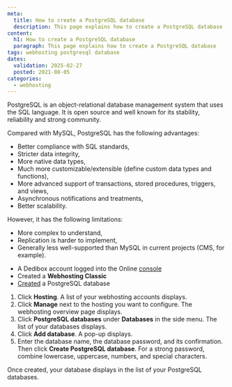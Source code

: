 ```yaml
---
meta:
  title: How to create a PostgreSQL database
  description: This page explains how to create a PostgreSQL database
content:
  h1: How to create a PostgreSQL database
  paragraph: This page explains how to create a PostgreSQL database
tags: webhosting postgresql database
dates:
  validation: 2025-02-27
  posted: 2021-08-05
categories:
  - webhosting
---
```


<Macro id="webhosting-online" />

PostgreSQL is an object-relational database management system that uses the SQL language. It is open source and well known for its stability, reliability and strong community.

Compared with MySQL, PostgreSQL has the following advantages:

* Better compliance with SQL standards,
* Stricter data integrity,
* More native data types,
* Much more customizable/extensible (define custom data types and functions),
* More advanced support of transactions, stored procedures, triggers, and views,
* Asynchronous notifications and treatments,
* Better scalability.

However, it has the following limitations:

* More complex to understand,
* Replication is harder to implement,
* Generally less well-supported than MySQL in current projects (CMS, for example).

<Macro id="requirements" />

- A Dedibox account logged into the Online [console](https://console.online.net)
- Created a **Webhosting Classic**
- [Created](/classic-hosting/how-to/create-postgresql-database/) a PostgreSQL database

1. Click **Hosting**. A list of your webhosting accounts displays.
2. Click **Manage** next to the hosting you want to configure. The webhosting overview page displays.
3. Click **PostgreSQL databases** under **Databases** in the side menu. The list of your databases displays.
4. Click **Add database**. A pop-up displays.
5. Enter the database name, the database password, and its confirmation. Then click **Create PostgreSQL database**.
    <Message type="tip">
      For a strong password, combine lowercase, uppercase, numbers, and special characters.
    </Message>

Once created, your database displays in the list of your PostgreSQL databases.


